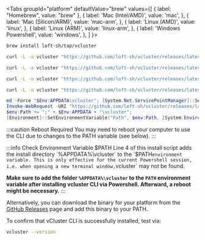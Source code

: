 
<Tabs
  groupId="platform"
  defaultValue="brew"
  values={[
	{ label: "Homebrew", value: "brew" },
    { label: 'Mac (Intel/AMD)', value: 'mac', },
    { label: 'Mac (Silicon/ARM)', value: 'mac-arm', },
    { label: 'Linux (AMD)', value: 'linux', },
    { label: 'Linux (ARM)', value: 'linux-arm', },
    { label: 'Windows Powershell', value: 'windows', },
  ]
}>
<TabItem value="brew">

```bash
brew install loft-sh/tap/vcluster
```

</TabItem>
<TabItem value="mac">

```bash
curl -L -o vcluster "https://github.com/loft-sh/vcluster/releases/latest/download/vcluster-darwin-amd64" && sudo install -c -m 0755 vcluster /usr/local/bin && rm -f vcluster
```

</TabItem>
<TabItem value="mac-arm">

```bash
curl -L -o vcluster "https://github.com/loft-sh/vcluster/releases/latest/download/vcluster-darwin-arm64" && sudo install -c -m 0755 vcluster /usr/local/bin && rm -f vcluster
```

</TabItem>
<TabItem value="linux">

```bash
curl -L -o vcluster "https://github.com/loft-sh/vcluster/releases/latest/download/vcluster-linux-amd64" && sudo install -c -m 0755 vcluster /usr/local/bin && rm -f vcluster
```

</TabItem>
<TabItem value="linux-arm">

```bash
curl -L -o vcluster "https://github.com/loft-sh/vcluster/releases/latest/download/vcluster-linux-arm64" && sudo install -c -m 0755 vcluster /usr/local/bin && rm -f vcluster
```

</TabItem>
<TabItem value="windows">

```powershell {4}
md -Force "$Env:APPDATA\vcluster"; [System.Net.ServicePointManager]::SecurityProtocol = [System.Net.SecurityProtocolType]'Tls,Tls11,Tls12';
Invoke-WebRequest -URI "https://github.com/loft-sh/vcluster/releases/latest/download/vcluster-windows-amd64.exe" -o $Env:APPDATA\vcluster\vcluster.exe;
$env:Path += ";" + $Env:APPDATA + "\vcluster";
[Environment]::SetEnvironmentVariable("Path", $env:Path, [System.EnvironmentVariableTarget]::User);
```

:::caution Reboot Required
You may need to reboot your computer to use the CLI due to changes to the PATH variable (see below).
:::

:::info Check Environment Variable $PATH
Line 4 of this install script adds the install directory `%APPDATA%\vcluster` to the `$PATH`environment variable. This is only effective for the current Powershell session, i.e. when opening a new terminal window,`vcluster` may not be found.

**Make sure to add the folder `%APPDATA%\vcluster` to the `PATH` environment variable after installing vcluster CLI via Powershell. Afterward, a reboot might be necessary.**
:::

</TabItem>
</Tabs>

Alternatively, you can download the binary for your platform from the [GitHub Releases](https://github.com/loft-sh/vcluster/releases) page and add this binary to your PATH.

To confirm that vCluster CLI is successfully installed, test via:

```bash
vcluster --version
```
